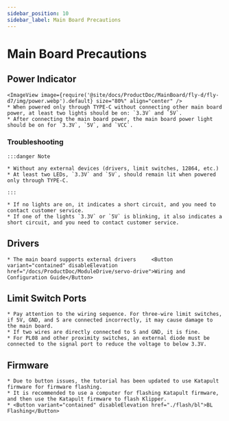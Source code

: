```yaml
---
sidebar_position: 10
sidebar_label: Main Board Precautions
---
```








# Main Board Precautions

## Power Indicator
    <ImageView image={require('@site/docs/ProductDoc/MainBoard/fly-d/fly-d7/img/power.webp').default} size="80%" align="center" />
    * When powered only through TYPE-C without connecting other main board power, at least two lights should be on: `3.3V` and `5V`.
    * After connecting the main board power, the main board power light should be on for `3.3V`, `5V`, and `VCC`.

### Troubleshooting

    :::danger Note

    * Without any external devices (drivers, limit switches, 12864, etc.)
    * At least two LEDs, `3.3V` and `5V`, should remain lit when powered only through TYPE-C.

    :::

    * If no lights are on, it indicates a short circuit, and you need to contact customer service.
    * If one of the lights `3.3V` or `5V` is blinking, it also indicates a short circuit, and you need to contact customer service.

## Drivers

    * The main board supports external drivers     <Button variant="contained" disableElevation href="/docs/ProductDoc/ModuleDrive/servo-drive">Wiring and Configuration Guide</Button>

## Limit Switch Ports

    * Pay attention to the wiring sequence. For three-wire limit switches, if 5V, GND, and S are connected incorrectly, it may cause damage to the main board.
    * If two wires are directly connected to S and GND, it is fine.
    * For PL08 and other proximity switches, an external diode must be connected to the signal port to reduce the voltage to below 3.3V.

## Firmware

    * Due to button issues, the tutorial has been updated to use Katapult firmware for firmware flashing.
    * It is recommended to use a computer for flashing Katapult firmware, and then use the Katapult firmware to flash Klipper.
    * <Button variant="contained" disableElevation href="./flash/bl">BL Flashing</Button>